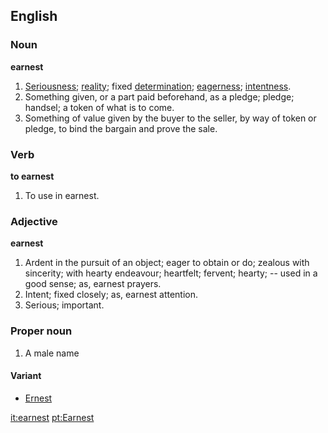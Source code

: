 ==English==
===Noun===
'''earnest'''

#[[Serious]]ness; [[reality]]; fixed [[determination]]; [[eager]]ness; [[intent]]ness.
#Something given, or a part paid beforehand, as a pledge; pledge; handsel; a token of what is to come.
#Something of value given by the buyer to the seller, by way of token or pledge, to bind the bargain and prove the sale.

===Verb===
'''to earnest'''

#To use in earnest.

===Adjective===
'''earnest'''

#Ardent in the pursuit of an object; eager to obtain or do; zealous with sincerity; with hearty endeavour; heartfelt; fervent; hearty; -- used in a good sense; as, earnest prayers.
#Intent; fixed closely; as, earnest attention.
#Serious; important.

===Proper noun===
#A male name

====Variant====
*[[Ernest]]

[[it:earnest]]
[[pt:Earnest]]